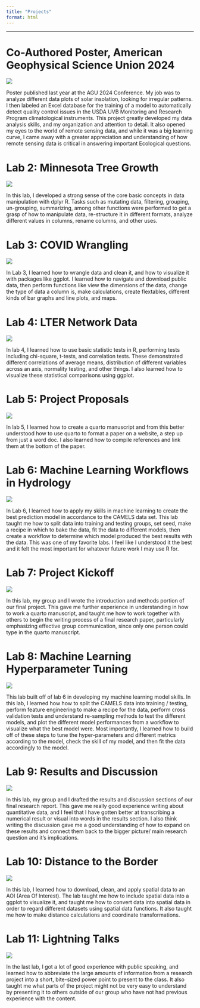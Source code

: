 ```yaml
---
title: "Projects"
format: html
---
```


------------------------------------------------------------------------

# Co-Authored Poster, American Geophysical Science Union 2024

![](images/AGU_Poster.png)

Poster published last year at the AGU 2024 Conference. My job was to analyze different data plots of solar insolation, looking for irregular patterns. I then labeled an Excel database for the training of a model to automatically detect quality control issues in the USDA UVB Monitoring and Research Program climatological instruments. This project greatly developed my data analysis skills, and my organization and attention to detail. It also opened my eyes to the world of remote sensing data, and while it was a big learning curve, I came away with a greater appreciation and understanding of how remote sensing data is critical in answering important Ecological questions.

# Lab 2: Minnesota Tree Growth 

![](images/Lab2_SS.png)

In this lab, I developed a strong sense of the core basic concepts in data manipulation with dplyr R. Tasks such as mutating data, filtering, grouping, un-grouping, summarizing, among other functions were performed to get a grasp of how to manipulate data, re-structure it in different formats, analyze different values in columns, rename columns, and other uses.

# Lab 3: COVID Wrangling

![](images/Lab3_SS.png)

In Lab 3, I learned how to wrangle data and clean it, and how to visualize it with packages like ggplot. I learned how to navigate and download public data, then perform functions like view the dimensions of the data, change the type of data a column is, make calculations, create flextables, different kinds of bar graphs and line plots, and maps.

# Lab 4: LTER Network Data

![](images/Lab4_SS.png)

In lab 4, I learned how to use basic statistic tests in R, performing tests including chi-square, t-tests, and correlation tests. These demonstrated different correlations of average means, distribution of different variables across an axis, normality testing, and other things. I also learned how to visualize these statistical comparisons using ggplot.

# Lab 5: Project Proposals

![](images/Lab5_SS.png)

In lab 5, I learned how to create a quarto manuscript and from this better understood how to use quarto to format a paper on a website, a step up from just a word doc. I also learned how to compile references and link them at the bottom of the paper.

# Lab 6: Machine Learning Workflows in Hydrology

![](images/Lab6_SS.png)

In Lab 6, I learned how to apply my skills in machine learning to create the best prediction model in accordance to the CAMELS data set. This lab taught me how to split data into training and testing groups, set seed, make a recipe in which to bake the data, fit the data to different models, then create a workflow to determine which model produced the best results with the data. This was one of my favorite labs. I feel like I understood it the best and it felt the most important for whatever future work I may use R for.

# Lab 7: Project Kickoff

![](images/Lab7_S.png)

In this lab, my group and I wrote the introduction and methods portion of our final project. This gave me further experience in understanding in how to work a quarto manuscript, and taught me how to work together with others to begin the writing process of a final research paper, particularly emphasizing effective group communication, since only one person could type in the quarto manuscript.

# Lab 8: Machine Learning Hyperparameter Tuning

![](images/Lab8_SS.png)

This lab built off of lab 6 in developing my machine learning model skills. In this lab, I learned how how to split the CAMELS data into training / testing, perform feature engineering to make a recipe for the data, perform cross validation tests and understand re-sampling methods to test the different models, and plot the different model performances from a workflow to visualize what the best model were. Most importantly, I learned how to build off of these steps to tune the hyper-parameters and different metrics according to the model, check the skill of my model, and then fit the data accordingly to the model.

# Lab 9: Results and Discussion

![](images/Lab9_SS.png)

In this lab, my group and I drafted the results and discussion sections of our final research report. This gave me really good experience writing about quantitative data, and I feel that I have gotten better at transcribing a numerical result or visual into words in the results section. I also think writing the discussion gave me a good understanding of how to expand on these results and connect them back to the bigger picture/ main research question and it's implications.

# Lab 10: Distance to the Border

![](images/Lab10_SS.png)

In this lab, I learned how to download, clean, and apply spatial data to an AOI (Area Of Interest). The lab taught me how to include spatial data into a ggplot to visualize it, and taught me how to convert data into spatial data in order to regard different datasets using spatial data functions. It also taught me how to make distance calculations and coordinate transformations.

# Lab 11: Lightning Talks

![](images/Lab11_SS.png)

In the last lab, I got a lot of good experience with public speaking, and learned how to abbreviate the large amounts of information from a research project into a short, bite-sized power point to present to the class. It also taught me what parts of the project might not be very easy to understand by presenting it to others outside of our group who have not had previous experience with the content.
